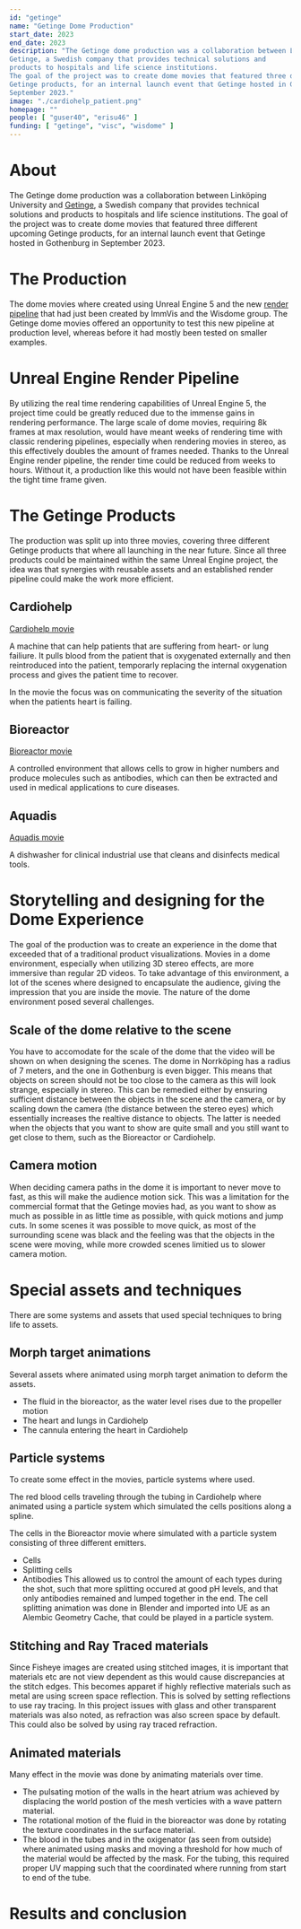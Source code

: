 ```yaml
---
id: "getinge"
name: "Getinge Dome Production"
start_date: 2023
end_date: 2023
description: "The Getinge dome production was a collaboration between Linköping University and
Getinge, a Swedish company that provides technical solutions and
products to hospitals and life science institutions.
The goal of the project was to create dome movies that featured three different upcoming
Getinge products, for an internal launch event that Getinge hosted in Gothenburg in
September 2023."
image: "./cardiohelp_patient.png"
homepage: ""
people: [ "guser40", "erisu46" ]
funding: [ "getinge", "visc", "wisdome" ]
---
```


# About
The Getinge dome production was a collaboration between Linköping University and
[Getinge](getinge.com), a Swedish company that provides technical solutions and
products to hospitals and life science institutions.
The goal of the project was to create dome movies that featured three different upcoming
Getinge products, for an internal launch event that Getinge hosted in Gothenburg in
September 2023.

# The Production
The dome movies where created using Unreal Engine 5 and the new [render pipeline](/projects/unreal_engine_fisheye_rendering) that
had just been created by ImmVis and the Wisdome group. The Getinge dome movies
offered an opportunity to test this new pipeline at production level, whereas before
it had mostly been tested on smaller examples.

# Unreal Engine Render Pipeline
By utilizing the real time rendering capabilities of Unreal Engine 5, the project time
could be greatly reduced due to the immense gains in rendering performance.
The large scale of dome movies, requiring 8k frames at max resolution, would have meant
weeks of rendering time with classic rendering pipelines, especially when rendering movies in
stereo, as this effectively doubles the amount of frames needed. Thanks to the
Unreal Engine render pipeline, the render time could be reduced from weeks to hours.
Without it, a production like this would not have been feasible within the tight time frame given.

# The Getinge Products
The production was split up into three movies, covering three different Getinge products
that where all launching in the near future.
Since all three products could be maintained within the same Unreal Engine project,
the idea was that synergies with reusable assets and an established render pipeline
could make the work more efficient.

## Cardiohelp
[Cardiohelp movie](https://liuonline.sharepoint.com/:v:/s/GetingesamverkanVisualiseringscenterC/EXERnvRu7IJPqOrScwRutSoBuYqRFq4IKrasC0O_aWE0BQ?e=ScsOeV&nav=eyJyZWZlcnJhbEluZm8iOnsicmVmZXJyYWxBcHAiOiJTdHJlYW1XZWJBcHAiLCJyZWZlcnJhbFZpZXciOiJTaGFyZURpYWxvZyIsInJlZmVycmFsQXBwUGxhdGZvcm0iOiJXZWIiLCJyZWZlcnJhbE1vZGUiOiJ2aWV3In19)

A machine that can help patients that are suffering from heart- or lung failiure. It pulls blood from the patient that is oxygenated externally and then reintroduced into the patient, temporarly replacing the internal oxygenation process and gives the patient time to recover.

In the movie the focus was on communicating the severity of the situation when the patients heart is failing.

## Bioreactor
[Bioreactor movie](https://liuonline.sharepoint.com/:v:/s/GetingesamverkanVisualiseringscenterC/EU19YBsd4bVFiDz-qW-nPtEB8xK--1MKCWBcsrznNK7mUQ?e=oTobia&nav=eyJyZWZlcnJhbEluZm8iOnsicmVmZXJyYWxBcHAiOiJTdHJlYW1XZWJBcHAiLCJyZWZlcnJhbFZpZXciOiJTaGFyZURpYWxvZyIsInJlZmVycmFsQXBwUGxhdGZvcm0iOiJXZWIiLCJyZWZlcnJhbE1vZGUiOiJ2aWV3In19)

A controlled environment that allows cells to grow in higher numbers and produce molecules such as antibodies, which can then be extracted and used in medical applications to cure diseases. 

## Aquadis
[Aquadis movie](https://liuonline.sharepoint.com/:v:/s/GetingesamverkanVisualiseringscenterC/EZwlzy5WhCVGhkoTp9cU6ZkBMa3AOPIO3oFbYb2s9j79GA?e=9C4U48&nav=eyJyZWZlcnJhbEluZm8iOnsicmVmZXJyYWxBcHAiOiJTdHJlYW1XZWJBcHAiLCJyZWZlcnJhbFZpZXciOiJTaGFyZURpYWxvZyIsInJlZmVycmFsQXBwUGxhdGZvcm0iOiJXZWIiLCJyZWZlcnJhbE1vZGUiOiJ2aWV3In19)

A dishwasher for clinical industrial use that cleans and disinfects medical tools.

# Storytelling and designing for the Dome Experience
The goal of the production was to create an experience in the dome that exceeded that of a traditional product visualizations. Movies in a dome environment, especially when utilizing
3D stereo effects, are more immersive than regular 2D videos. 
To take advantage of this environment, a lot of the scenes where designed to encapsulate the audience, giving the impression that you are inside the movie.
The nature of the dome environment posed several challenges.
## Scale of the dome relative to the scene
You have to accomodate for the scale of the dome that the video will be shown on when designing the scenes. The dome in Norrköping has a radius of 7 meters, and the one in Gothenburg is even bigger. 
This means that objects on screen should not be too close to the camera as this will look strange, especially in stereo. This can be remedied either by ensuring sufficient distance between the objects in the scene and the camera, or by scaling down the camera (the distance between the stereo eyes) which essentially increases the realtive distance to objects. The latter is needed when the objects that you want to show are quite small and you still want to get close to them, such as the Bioreactor or Cardiohelp.
## Camera motion
When deciding camera paths in the dome it is important to never move to fast, as this will make the audience motion sick. This was a limitation for the commercial format that the Getinge movies had, as you want to show as much as possible in as little time as possible, with quick motions and jump cuts. 
In some scenes it was possible to move quick, as most of the surrounding scene was black and the feeling was that the objects in the scene were moving, while more crowded scenes limitied us to slower camera motion. 

# Special assets and techniques
There are some systems and assets that used special techniques to bring life to assets. 

## Morph target animations
Several assets where animated using morph target animation to deform the assets.
- The fluid in the bioreactor, as the water level rises due to the propeller motion
- The heart and lungs in Cardiohelp
- The cannula entering the heart in Cardiohelp

## Particle systems
To create some effect in the movies, particle systems where used. 

The red blood cells traveling through the tubing in Cardiohelp where animated using a particle system which simulated the cells positions along a spline.

The cells in the Bioreactor movie where simulated with a particle system consisting of three different emitters.
- Cells 
- Splitting cells
- Antibodies 
This allowed us to control the amount of each types during the shot, such that more splitting occured at good pH levels, and that only antibodies remained and lumped together in the end.
The cell splitting animation was done in Blender and imported into UE as an Alembic Geometry Cache, that could be played in a particle system. 

## Stitching and Ray Traced materials
Since Fisheye images are created using stitched images, it is important that materials etc are not view dependent as this would cause discrepancies at the stitch edges. This becomes apparet if highly reflective materials such as metal are using screen space reflection. This is solved by setting reflections to use ray tracing. In this project  issues with glass and other transparent materials was also noted, as refraction was also screen space by default. This could also be solved by using ray traced refraction.

## Animated materials
Many effect in the movie was done by animating materials over time.
- The pulsating motion of the walls in the heart atrium was achieved by displacing the world postion of the mesh verticies with a wave pattern material.
- The rotational motion of the fluid in the bioreactor was done by rotating the texture coordinates in the surface material.
- The blood in the tubes and in the oxigenator (as seen from outside) where animated using masks and moving a threshold for how much of the material would be affected by the mask. For the tubing, this required proper UV mapping such that the coordinated where running from start to end of the tube.
 
# Results and conclusion
